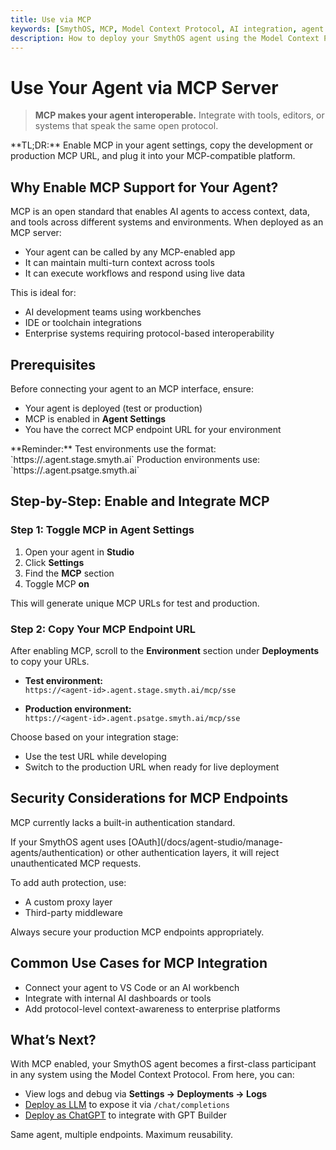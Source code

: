 ```yaml
---
title: Use via MCP
keywords: [SmythOS, MCP, Model Context Protocol, AI integration, agent interoperability, smythos agent MCP, smythos integrations]
description: How to deploy your SmythOS agent using the Model Context Protocol (MCP) to integrate with MCP-compatible tools and platforms.
---
```


# Use Your Agent via MCP Server

> **MCP makes your agent interoperable.** Integrate with tools, editors, or systems that speak the same open protocol.

<InfoCallout>
**TL;DR:** Enable MCP in your agent settings, copy the development or production MCP URL, and plug it into your MCP-compatible platform.
</InfoCallout>

<Divider />

## Why Enable MCP Support for Your Agent?

MCP is an open standard that enables AI agents to access context, data, and tools across different systems and environments. When deployed as an MCP server:

- Your agent can be called by any MCP-enabled app
- It can maintain multi-turn context across tools
- It can execute workflows and respond using live data

This is ideal for:

- AI development teams using workbenches
- IDE or toolchain integrations
- Enterprise systems requiring protocol-based interoperability

<Divider />

## Prerequisites

Before connecting your agent to an MCP interface, ensure:

- Your agent is deployed (test or production)
- MCP is enabled in **Agent Settings**
- You have the correct MCP endpoint URL for your environment

<InfoCallout>
**Reminder:** Test environments use the format:  
`https://<agent-id>.agent.stage.smyth.ai`  
Production environments use:  
`https://<agent-id>.agent.psatge.smyth.ai`
</InfoCallout>

<Divider />

## Step-by-Step: Enable and Integrate MCP

### Step 1: Toggle MCP in Agent Settings

1. Open your agent in **Studio**  
2. Click **Settings**  
3. Find the **MCP** section  
4. Toggle MCP **on**

This will generate unique MCP URLs for test and production.

<Divider />

### Step 2: Copy Your MCP Endpoint URL

After enabling MCP, scroll to the **Environment** section under **Deployments** to copy your URLs.

- **Test environment:**  
  `https://<agent-id>.agent.stage.smyth.ai/mcp/sse`

- **Production environment:**  
  `https://<agent-id>.agent.psatge.smyth.ai/mcp/sse`

Choose based on your integration stage:
- Use the test URL while developing
- Switch to the production URL when ready for live deployment

<PromptCard prompt="Use the test MCP URL during development, and switch to production (psatge) for stable launches." />

<Divider />

## Security Considerations for MCP Endpoints

MCP currently lacks a built-in authentication standard.

<WarningCallout>
If your SmythOS agent uses [OAuth](/docs/agent-studio/manage-agents/authentication) or other authentication layers, it will reject unauthenticated MCP requests.
</WarningCallout>

To add auth protection, use:
- A custom proxy layer
- Third-party middleware

Always secure your production MCP endpoints appropriately.

<Divider />

## Common Use Cases for MCP Integration

- Connect your agent to VS Code or an AI workbench
- Integrate with internal AI dashboards or tools
- Add protocol-level context-awareness to enterprise platforms

<PromptCard prompt="Paste your MCP URL into any compatible platform. Your agent will begin responding contextually." />

<Divider />

## What’s Next?

With MCP enabled, your SmythOS agent becomes a first-class participant in any system using the Model Context Protocol. From here, you can:

- View logs and debug via **Settings → Deployments → Logs**
- [Deploy as LLM](/docs/agent-deployments/deployments/deploy-as-llm) to expose it via `/chat/completions`
- [Deploy as ChatGPT](/docs/agent-deployments/deployments/deploy-as-chatgpt) to integrate with GPT Builder

Same agent, multiple endpoints. Maximum reusability.

<PromptCard prompt="Enable MCP on your SmythOS agent, grab the appropriate URL, and integrate with your preferred MCP-ready platform." />

<Divider />